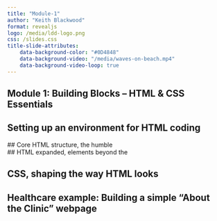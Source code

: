 ```yaml
---
title: "Module-1"
author: "Keith Blackwood"
format: revealjs
logo: /media/ldd-logo.png
css: /slides.css
title-slide-attributes:
    data-background-color: "#0D4848"
    data-background-video: "/media/waves-on-beach.mp4"
    data-background-video-loop: true
---
```


## Module 1: Building Blocks – HTML & CSS Essentials 

## Setting up an environment for HTML coding 

## Core HTML structure, the humble <div> 

## HTML expanded, elements beyond the <div> 

## CSS, shaping the way HTML looks 

## Healthcare example: Building a simple "About the Clinic" webpage 